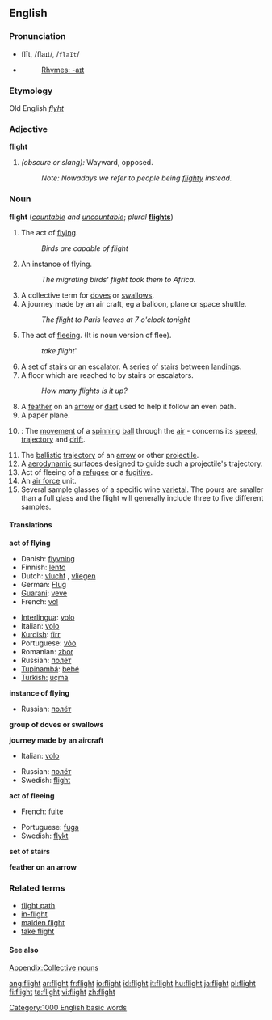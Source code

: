 ==English==

===Pronunciation===
*flīt, /flaɪt/, /<tt>flaIt</tt>/
*{{audio|en-us-flight.ogg|Audio (US)}}
*:[[Rhymes:English:-aɪt|Rhymes: -aɪt]]

===Etymology===
Old English ''[[flyht]]''

===Adjective===
'''flight'''

# ''(obscure or slang):'' Wayward, opposed.
#:''Note: Nowadays we refer to people being [[flighty]] instead.''

===Noun===
'''flight''' (''[[countable]] and [[uncountable]]''; ''plural'' '''[[flights]]''')

# The act of [[fly]]ing.
#:''Birds are capable of flight''
# An instance of flying.
#:''The migrating birds' flight took them to Africa.''
# A collective term for [[dove]]s or [[swallow]]s.
# A journey made by an air craft, eg a balloon, plane or space shuttle.
#:''The flight to Paris leaves at 7 o'clock tonight''
# The act of [[flee]]ing. (It is noun version of flee).
#:''take flight'''
# A set of stairs or an escalator.  A series of stairs between [[Landing|landings]].
# A floor which are reached to by stairs or escalators.
#:''How many flights is it up?''
# A [[feather]] on an [[arrow]] or [[dart]] used to help it follow an even path.
# A paper plane.
# {{cricket}}: The [[movement]] of a [[spinning]] [[ball]] through the [[air]] - concerns its [[speed]], [[trajectory]] and [[drift]].
# The [[ballistic]] [[trajectory]] of an [[arrow]] or other [[projectile]].
# A [[Aerodynamics|aerodynamic]] surfaces designed to guide such a projectile's trajectory.
# Act of fleeing of a [[refugee]] or a [[fugitive]].
# An [[air force]] unit.
# Several sample glasses of a specific wine [[varietal]]. The pours are smaller than a full glass and the flight will generally include three to five different samples.

====Translations====

'''act of flying'''
{{top}}
*Danish: [[flyvning]] {{c}}
*Finnish: [[lento]]
*Dutch: [[vlucht]] {{f}}, [[vliegen]] {{n}}
*German: [[Flug]] {{m}}
*[[Guarani]]: [[veve]]
*French: [[vol]]
{{mid}}
*[[Interlingua]]: [[volo]]
*Italian: [[volo]] {{m}}
*[[Kurdish]]: [[firr]]
*Portuguese: [[vôo]] {{m}}
*Romanian: [[zbor]] {{n}}
*Russian: [[полёт]] {{m}}
*[[Tupinambá]]: [[bebé]]
*[[Turkish: ]] [[uçma]]
{{bottom}}

'''instance of flying'''
{{top}}
{{mid}}
*Russian: [[полёт]] {{m}}
{{bottom}}

'''group of doves or swallows'''
{{top}}
{{mid}}
{{bottom}}

'''journey made by an aircraft'''
{{top}}
*Italian: [[volo]] {{m}}
{{mid}}
*Russian: [[полёт]] {{m}}
*Swedish: [[flight]] {{c}}
{{bottom}}

'''act of fleeing'''
{{top}}
*French: [[fuite]] {{f}}
{{mid}}
*Portuguese: [[fuga]] {{f}}
*Swedish: [[flykt]] {{c}}
{{bottom}}

'''set of stairs'''
{{top}}
{{mid}}
{{bottom}}

'''feather on an arrow'''
{{top}}
{{mid}}
{{bottom}}

===Related terms===
*[[flight path]]
*[[in-flight]]
*[[maiden flight]]
*[[take flight]]

====See also====
[[Appendix:Collective nouns]]

[[Category:1000 English basic words]]

[[ang:flight]]
[[ar:flight]]
[[fr:flight]]
[[io:flight]]
[[id:flight]]
[[it:flight]]
[[hu:flight]]
[[ja:flight]]
[[pl:flight]]
[[fi:flight]]
[[ta:flight]]
[[vi:flight]]
[[zh:flight]]